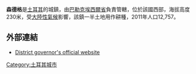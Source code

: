 '''森德格'''是[[土耳其|土耳其]]的城鎮，由[[巴勒克埃西爾省|巴勒克埃西爾省]]負責管轄，位於該國西部，海拔高度230米，受[[大陸性氣候|大陸性氣候]]影響，該鎮一半土地用作耕種，2011年人口12,757。

== 外部連結 ==
* [http://www.sindirgi.gov.tr/ District governor's official website] {{Wayback|url=http://www.sindirgi.gov.tr/ |date=20120622011741 }} {{tr icon}}

{{coord|39|14|24|N|28|10|30|E|display=title|region:TR_type:city_source:GNS-enwiki}}

{{Turkey-geo-stub}}

[[Category:土耳其城市|Category:土耳其城市]]